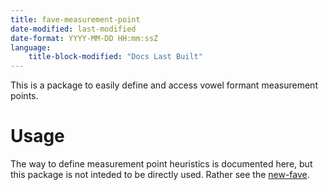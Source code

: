 ```yaml
---
title: fave-measurement-point
date-modified: last-modified
date-format: YYYY-MM-DD HH:mm:ssZ
language:
    title-block-modified: "Docs Last Built"
---
```


This is a package to easily define and access vowel formant measurement points.

# Usage

The way to define measurement point heuristics is documented here,
but this package is not inteded to be directly used. Rather
see the [new-fave](https://forced-alignment-and-vowel-extraction.github.io/new-fave/).